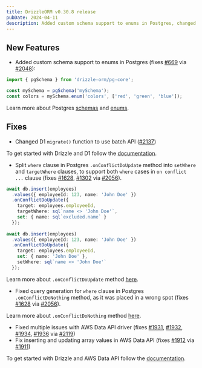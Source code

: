```yaml
---
title: DrizzleORM v0.30.8 release
pubDate: 2024-04-11
description: Added custom schema support to enums in Postgres, changed D1 'migrate()' function to use batch API, updated '.onConflictDoUpdate' method, fixed query generation for 'where' clause in Postgres '.onConflictDoNothing' method and fixed various bugs related to AWS Data API.
---
```


## New Features

- Added custom schema support to enums in Postgres (fixes [#669](https://github.com/drizzle-team/drizzle-orm/issues/669) via [#2048](https://github.com/drizzle-team/drizzle-orm/pull/2048)):

```ts copy {3,4}
import { pgSchema } from 'drizzle-orm/pg-core';

const mySchema = pgSchema('mySchema');
const colors = mySchema.enum('colors', ['red', 'green', 'blue']);
```

Learn more about Postgres [schemas](/docs/schemas) and [enums](/docs/column-types/pg#enum).

## Fixes

- Changed D1 `migrate()` function to use batch API ([#2137](https://github.com/drizzle-team/drizzle-orm/pull/2137))

To get started with Drizzle and D1 follow the [documentation](/docs/get-started-sqlite#cloudflare-d1).

- Split `where` clause in Postgres `.onConflictDoUpdate` method into `setWhere` and `targetWhere` clauses, to support both `where` cases in `on conflict ...` clause (fixes [#1628](https://github.com/drizzle-team/drizzle-orm/issues/1628), [#1302](https://github.com/drizzle-team/drizzle-orm/issues/1302) via [#2056](https://github.com/drizzle-team/drizzle-orm/pull/2056)). 

```ts copy
await db.insert(employees)
  .values({ employeeId: 123, name: 'John Doe' })
  .onConflictDoUpdate({
    target: employees.employeeId,
    targetWhere: sql`name <> 'John Doe'`,
    set: { name: sql`excluded.name` }
  });
  
await db.insert(employees)
  .values({ employeeId: 123, name: 'John Doe' })
  .onConflictDoUpdate({
    target: employees.employeeId,
    set: { name: 'John Doe' },
    setWhere: sql`name <> 'John Doe'`
  });
```

Learn more about `.onConflictDoUpdate` method [here](/docs/insert#on-conflict-do-update).
- Fixed query generation for `where` clause in Postgres `.onConflictDoNothing` method, as it was placed in a wrong spot (fixes [#1628](https://github.com/drizzle-team/drizzle-orm/issues/1628) via [#2056](https://github.com/drizzle-team/drizzle-orm/pull/2056)).

Learn more about `.onConflictDoNothing` method [here](/docs/insert#on-conflict-do-nothing).

- Fixed multiple issues with AWS Data API driver (fixes [#1931](https://github.com/drizzle-team/drizzle-orm/pull/1931), [#1932](https://github.com/drizzle-team/drizzle-orm/issues/1932), [#1934](https://github.com/drizzle-team/drizzle-orm/issues/1934), [#1936](https://github.com/drizzle-team/drizzle-orm/issues/1936) via [#2119](https://github.com/drizzle-team/drizzle-orm/pull/2119))
- Fix inserting and updating array values in AWS Data API (fixes [#1912](https://github.com/drizzle-team/drizzle-orm/issues/1912) via [#1911](https://github.com/drizzle-team/drizzle-orm/pull/1911))

To get started with Drizzle and AWS Data API follow the [documentation](/docs/get-started-postgresql#aws-data-api).
